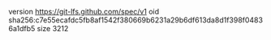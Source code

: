 version https://git-lfs.github.com/spec/v1
oid sha256:c7e55ecafdc5fb8af1542f380669b6231a29b6df613da8d1f398f04836a1dfb5
size 3212
